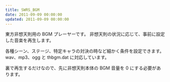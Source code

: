 ```yaml
---
title: SWRS_BGM
date: 2011-09-09 00:00:00
updated: 2011-09-09 00:00:00
---
```



<DownloadLink path="tools/SWRS_BGM/" />

東方非想天則用の BGM プレーヤーです。
非想天則の状況に応じて、事前に設定した音楽を再生します。

各種シーン、ステージ、特定キャラの対決の時など細かく条件を設定できます。
wav、mp3、ogg と thbgm.dat に対応しています。

裏で再生するだけなので、先に非想天則本体の BGM 音量を 0 にする必要があります。
